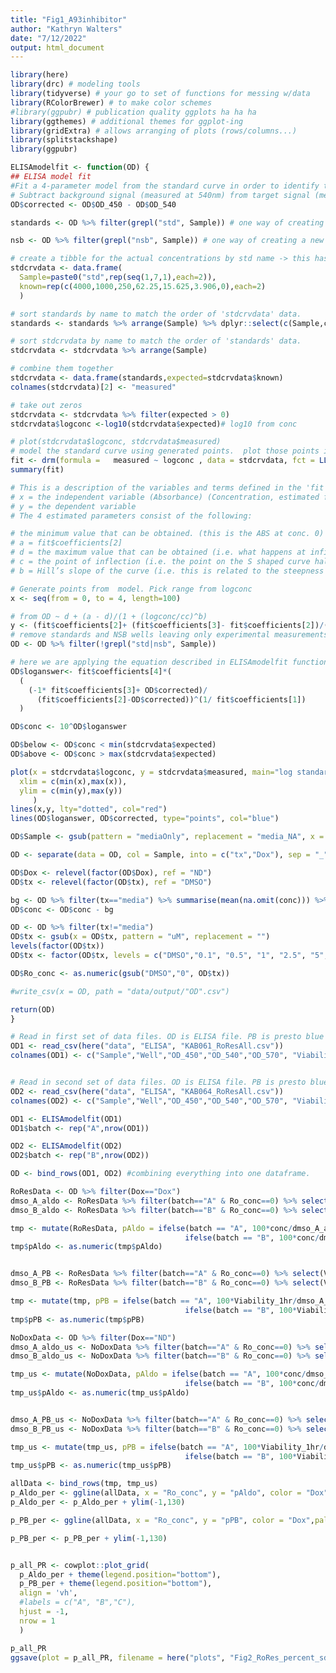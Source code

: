 ```yaml
---
title: "Fig1_A93inhibitor"
author: "Kathryn Walters"
date: "7/12/2022"
output: html_document
---
```




```r
library(here)
library(drc) # modeling tools
library(tidyverse) # your go to set of functions for messing w/data
library(RColorBrewer) # to make color schemes
#library(ggpubr) # publication quality ggplots ha ha ha
library(ggthemes) # additional themes for ggplot-ing
library(gridExtra) # allows arranging of plots (rows/columns...)
library(splitstackshape)
library(ggpubr)
```



```r

ELISAmodelfit <- function(OD) {
## ELISA model fit
#Fit a 4-parameter model from the standard curve in order to identify the correct paramaters of a formula to convert fluorescence to aldosterone concentrations.
# Subtract background signal (measured at 540nm) from target signal (measured at 450nm)
OD$corrected <- OD$OD_450 - OD$OD_540

standards <- OD %>% filter(grepl("std", Sample)) # one way of creating a new tibble that only contains your standards

nsb <- OD %>% filter(grepl("nsb", Sample)) # one way of creating a new tibble that only contains your NSBs

# create a tibble for the actual concentrations by std name -> this has conc for aldosterone kit.
stdcrvdata <- data.frame(
  Sample=paste0("std",rep(seq(1,7,1),each=2)),
  known=rep(c(4000,1000,250,62.25,15.625,3.906,0),each=2)
  )

# sort standards by name to match the order of 'stdcrvdata' data.
standards <- standards %>% arrange(Sample) %>% dplyr::select(c(Sample,corrected))

# sort stdcrvdata by name to match the order of 'standards' data.
stdcrvdata <- stdcrvdata %>% arrange(Sample)

# combine them together
stdcrvdata <- data.frame(standards,expected=stdcrvdata$known)
colnames(stdcrvdata)[2] <- "measured"

# take out zeros
stdcrvdata <- stdcrvdata %>% filter(expected > 0)
stdcrvdata$logconc <-log10(stdcrvdata$expected)# log10 from conc

# plot(stdcrvdata$logconc, stdcrvdata$measured)
# model the standard curve using generated points.  plot those points in red.
fit <- drm(formula =   measured ~ logconc , data = stdcrvdata, fct = LL.4())
summary(fit)

# This is a description of the variables and terms defined in the 'fit' model.
# x = the independent variable (Absorbance) (Concentration, estimated from the Absorbance)
# y = the dependent variable 
# The 4 estimated parameters consist of the following:

# the minimum value that can be obtained. (this is the ABS at conc. 0)
# a = fit$coefficients[2] 
# d = the maximum value that can be obtained (i.e. what happens at infinite dose)
# c = the point of inflection (i.e. the point on the S shaped curve halfway between a and d)
# b = Hill’s slope of the curve (i.e. this is related to the steepness of the curve at point c).

# Generate points from  model. Pick range from logconc
x <- seq(from = 0, to = 4, length=100)

# from OD ~ d + (a - d)/(1 + (logconc/cc)^b)
y <- (fit$coefficients[2]+ (fit$coefficients[3]- fit$coefficients[2])/(1+(x/fit$coefficients[4])^ fit$coefficients[1])) 
# remove standards and NSB wells leaving only experimental measurements
OD <- OD %>% filter(!grepl("std|nsb", Sample))

# here we are applying the equation described in ELISAmodelfit function to...
OD$loganswer<- fit$coefficients[4]*(
  (
    (-1* fit$coefficients[3]+ OD$corrected)/
      (fit$coefficients[2]-OD$corrected))^(1/ fit$coefficients[1])
  )

OD$conc <- 10^OD$loganswer

OD$below <- OD$conc < min(stdcrvdata$expected)
OD$above <- OD$conc > max(stdcrvdata$expected)

plot(x = stdcrvdata$logconc, y = stdcrvdata$measured, main="log standard curve",
  xlim = c(min(x),max(x)),
  ylim = c(min(y),max(y))
     )
lines(x,y, lty="dotted", col="red")
lines(OD$loganswer, OD$corrected, type="points", col="blue")

OD$Sample <- gsub(pattern = "mediaOnly", replacement = "media_NA", x = OD$Sample)

OD <- separate(data = OD, col = Sample, into = c("tx","Dox"), sep = "_")

OD$Dox <- relevel(factor(OD$Dox), ref = "ND")
OD$tx <- relevel(factor(OD$tx), ref = "DMSO")

bg <- OD %>% filter(tx=="media") %>% summarise(mean(na.omit(conc))) %>% pull()
OD$conc <- OD$conc - bg

OD <- OD %>% filter(tx!="media")
OD$tx <- gsub(x = OD$tx, pattern = "uM", replacement = "")
levels(factor(OD$tx))
OD$tx <- factor(OD$tx, levels = c("DMSO","0.1", "0.5", "1", "2.5", "5","10","20","50","100"))

OD$Ro_conc <- as.numeric(gsub("DMSO","0", OD$tx))

#write_csv(x = OD, path = "data/output/"OD".csv")

return(OD)
}

```


```r
# Read in first set of data files. OD is ELISA file. PB is presto blue file. 
OD1 <- read_csv(here("data", "ELISA", "KAB061_RoResAll.csv"))
colnames(OD1) <- c("Sample","Well","OD_450","OD_540","OD_570", "Viability_1hr")


# Read in second set of data files. OD is ELISA file. PB is presto blue file.
OD2 <- read_csv(here("data", "ELISA", "KAB064_RoResAll.csv"))
colnames(OD2) <- c("Sample","Well","OD_450","OD_540","OD_570", "Viability_1hr")

```


```r
OD1 <- ELISAmodelfit(OD1)
OD1$batch <- rep("A",nrow(OD1))

OD2 <- ELISAmodelfit(OD2)
OD2$batch <- rep("B",nrow(OD2))
```

```r
OD <- bind_rows(OD1, OD2) #combining everything into one dataframe. 

RoResData <- OD %>% filter(Dox=="Dox")
dmso_A_aldo <- RoResData %>% filter(batch=="A" & Ro_conc==0) %>% select(conc) %>% summarise(mean(conc)) %>% pull()
dmso_B_aldo <- RoResData %>% filter(batch=="B" & Ro_conc==0) %>% select(conc) %>% summarise(mean(conc)) %>% pull()

tmp <- mutate(RoResData, pAldo = ifelse(batch == "A", 100*conc/dmso_A_aldo, 
                                       ifelse(batch == "B", 100*conc/dmso_B_aldo, "")))
tmp$pAldo <- as.numeric(tmp$pAldo)


dmso_A_PB <- RoResData %>% filter(batch=="A" & Ro_conc==0) %>% select(Viability_1hr) %>% summarise(mean(Viability_1hr)) %>% pull()
dmso_B_PB <- RoResData %>% filter(batch=="B" & Ro_conc==0) %>% select(Viability_1hr) %>% summarise(mean(Viability_1hr)) %>% pull()

tmp <- mutate(tmp, pPB = ifelse(batch == "A", 100*Viability_1hr/dmso_A_PB, 
                                       ifelse(batch == "B", 100*Viability_1hr/dmso_B_PB, "")))
tmp$pPB <- as.numeric(tmp$pPB)

```


```r

NoDoxData <- OD %>% filter(Dox=="ND")
dmso_A_aldo_us <- NoDoxData %>% filter(batch=="A" & Ro_conc==0) %>% select(conc) %>% summarise(mean(conc)) %>% pull()
dmso_B_aldo_us <- NoDoxData %>% filter(batch=="B" & Ro_conc==0) %>% select(conc) %>% summarise(mean(conc)) %>% pull()

tmp_us <- mutate(NoDoxData, pAldo = ifelse(batch == "A", 100*conc/dmso_A_aldo_us, 
                                       ifelse(batch == "B", 100*conc/dmso_B_aldo_us,"")))
tmp_us$pAldo <- as.numeric(tmp_us$pAldo)


dmso_A_PB_us <- NoDoxData %>% filter(batch=="A" & Ro_conc==0) %>% select(Viability_1hr) %>% summarise(mean(Viability_1hr)) %>% pull()
dmso_B_PB_us <- NoDoxData %>% filter(batch=="B" & Ro_conc==0) %>% select(Viability_1hr) %>% summarise(mean(Viability_1hr)) %>% pull()

tmp_us <- mutate(tmp_us, pPB = ifelse(batch == "A", 100*Viability_1hr/dmso_A_PB_us, 
                                       ifelse(batch == "B", 100*Viability_1hr/dmso_B_PB_us, "")))
tmp_us$pPB <- as.numeric(tmp_us$pPB)

```


```r
allData <- bind_rows(tmp, tmp_us)
p_Aldo_per <- ggline(allData, x = "Ro_conc", y = "pAldo", color = "Dox",palette = c("black","red"), ylab = "% Aldosterone", add = "mean_sd", xlab = "[Ro] uM") + rotate_x_text(60) + geom_hline(yintercept = 100, linetype = "dotted", color = "grey")
p_Aldo_per <- p_Aldo_per + ylim(-1,130)

p_PB_per <- ggline(allData, x = "Ro_conc", y = "pPB", color = "Dox",palette = c("black","red"),ylab = "% Viability", add = "mean_sd", xlab = "[Ro] uM") + rotate_x_text(60) + geom_hline(yintercept = 100, linetype = "dotted", color = "grey")

p_PB_per <- p_PB_per + ylim(-1,130)


p_all_PR <- cowplot::plot_grid(
  p_Aldo_per + theme(legend.position="bottom"),
  p_PB_per + theme(legend.position="bottom"),
  align = 'vh',
  #labels = c("A", "B","C"),
  hjust = -1,
  nrow = 1
  )

p_all_PR
ggsave(plot = p_all_PR, filename = here("plots", "Fig2_RoRes_percent_sd.pdf"), width = 6, height = 3)


```

